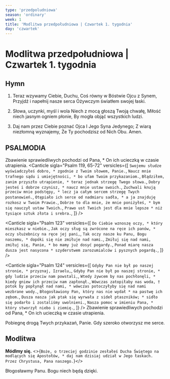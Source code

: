```yaml
---
type: 'przedpoludniowa'
season: 'ordinary'
week: 1
title: 'Modlitwa przedpołudniowa | Czwartek 1. tygodnia'
day: 'czwartek'
---
```


# Modlitwa przedpołudniowa | Czwartek 1. tygodnia

<OpeningVersicle />

## Hymn

1. Teraz wzywamy Ciebie, Duchu,
   Coś równy w Bóstwie Ojcu z Synem,
   Przyjdź i napełnij nasze serca
   Ożywczym światłem swojej łaski.

2. Słowa, uczynki, myśl i wola
   Niech z mocą głoszą Twoją chwałę,
   Miłość niech jasnym ogniem płonie,
   By mogła objąć wszystkich ludzi.

3. Daj nam przez Ciebie poznać Ojca
   I Jego Syna Jedynego;
   Z wiarą niezłomną wyznajemy,
   Że Ty pochodzisz od Nich Obu. Amen.

## PSALMODIA

<Antiphon>Zbawienie sprawiedliwych pochodzi od Pana, * On ich ucieczką w czasie utrapienia.</Antiphon>
<Canticle
  sigla="Psalm 119, 65-72"
  versicles={[
    `Swojemu słudze wyświadczyłeś dobro, *
zgodnie z Twoim słowem, Panie.`,
    `Naucz mnie trafnego sądu i umiejętności, *
bo ufam Twoim przykazaniom.`,
    `Błądziłem, zanim przyszło utrapienie, *
teraz jednak strzegę Twego słowa.`,
    `Dobry jesteś i dobrze czynisz, *
naucz mnie ustaw swoich.`,
    `Zuchwali knują przeciw mnie podstępy, *
lecz ja całym sercem strzegę Twych postanowień.`,
    `Otępiało ich serce od nadmiaru sadła, *
a ja znajduję rozkosz w Twoim Prawie.`,
    `Dobrze to dla mnie, że mnie poniżyłeś, *
bym się nauczył ustaw Twoich.`,
    `Prawo ust Twoich jest dla mnie lepsze *
niż tysiące sztuk złota i srebra.`,
  ]}
/>

<Canticle
  sigla="Psalm 123"
  versicles={[
    `Do Ciebie wznoszę oczy, *
który mieszkasz w niebie.`,
    `Jak oczy sług są zwrócone na ręce ich panów, *
oczy służebnicy na ręce jej pani,`,
    `Tak oczy nasze ku Panu, Bogu naszemu, *
dopóki się nie zmiłuje nad nami.`,
    `Zmiłuj się nad nami, zmiłuj się, Panie, *
bo mamy już dosyć pogardy.`,
    `Ponad miarę nasza dusza jest nasycona *
szyderstwem zarozumialców i pysznych pogardą.`,
  ]}
/>

<Canticle
  sigla="Psalm 124"
  versicles={[
    `Gdyby Pan nie był po naszej stronie, *
przyznaj, Izraelu,`,
    `Gdyby Pan nie był po naszej stronie, *
gdy ludzie przeciw nam powstali,`,
    `Wtedy żywcem by nas pochłonęli, *
kiedy gniew ich przeciw nam zapłonął.`,
    `Wówczas zatopiłaby nas woda, †
potok by popłynął nad nami, *
wówczas potoczyłyby się nad nami wezbrane wody.`,
    `Błogosławiony Pan, który nas nie wydał *
na pastwę ich zębom.`,
    `Dusza nasza jak ptak się wyrwała z sideł ptaszników; *
sidło się podarło i zostaliśmy uwolnieni.`,
    `Nasza pomoc w imieniu Pana, *
który stworzył niebo i ziemię.`,
  ]}
/>
<Antiphon>Zbawienie sprawiedliwych pochodzi od Pana, * On ich ucieczką w czasie utrapienia.</Antiphon>

<Passage
  className="mt-6 mb-6"
  sigla="Ga 5, 13-14"
  passage="Wy, bracia, powołani zostaliście do wolności. Tylko nie bierzcie tej wolności jako zachęty do hołdowania ciału, wręcz przeciwnie, miłością ożywieni służcie sobie wzajemnie. Bo całe Prawo wypełnia się w tym jednym nakazie: Będziesz miłował bliźniego swego jak siebie samego."
/>

<V>Pobiegnę drogą Twych przykazań, Panie.</V>
<R>Gdy szeroko otworzysz me serce.</R>

## Modlitwa

<b>Módlmy
  się.</b> <>{`Boże, o trzeciej godzinie zesłałeś Ducha Świętego na modlących się Apostołów, * daj nam dzisiaj udział w Jego łaskach. Przez Chrystusa, Pana naszego.`}</>

<Amen />

<V>Błogosławmy Panu.</V>
<R>Bogu niech będą dzięki.</R>

